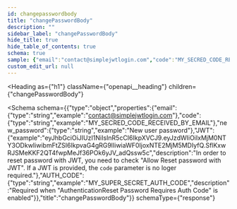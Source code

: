```yaml
---
id: changepasswordbody
title: "changePasswordBody"
description: ""
sidebar_label: "changePasswordBody"
hide_title: true
hide_table_of_contents: true
schema: true
sample: {"email":"contact@simplejwtlogin.com","code":"MY_SECRED_CODE_RECEIVED_BY_EMAIL","new_password":"New user password","JWT":"eyJhbGciOiJIUzI1NiIsInR5cCI6IkpXVCJ9.eyJzdWIiOiIxMjM0NTY3ODkwIiwibmFtZSI6IkpvaG4gRG9lIiwiaWF0IjoxNTE2MjM5MDIyfQ.SflKxwRJSMeKKF2QT4fwpMeJf36POk6yJV_adQssw5c","AUTH_CODE":"MY_SUPER_SECRET_AUTH_CODE"}
custom_edit_url: null
---
```



<Heading
  as={"h1"}
  className={"openapi__heading"}
  children={"changePasswordBody"}
>
</Heading>





<Schema
  schema={{"type":"object","properties":{"email":{"type":"string","example":"contact@simplejwtlogin.com"},"code":{"type":"string","example":"MY_SECRED_CODE_RECEIVED_BY_EMAIL"},"new_password":{"type":"string","example":"New user password"},"JWT":{"example":"eyJhbGciOiJIUzI1NiIsInR5cCI6IkpXVCJ9.eyJzdWIiOiIxMjM0NTY3ODkwIiwibmFtZSI6IkpvaG4gRG9lIiwiaWF0IjoxNTE2MjM5MDIyfQ.SflKxwRJSMeKKF2QT4fwpMeJf36POk6yJV_adQssw5c","description":"In order to reset password with JWT, you need to check \"Allow Reset password with JWT\". If a JWT is provided, the `code` parameter is no loger required."},"AUTH_CODE":{"type":"string","example":"MY_SUPER_SECRET_AUTH_CODE","description":"Required when \"AuthenticationReset Password Requires Auth Code\" is enabled"}},"title":"changePasswordBody"}}
  schemaType={"response"}
>
  
</Schema>
            